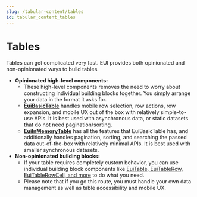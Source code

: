 ```yaml
---
slug: /tabular-content/tables
id: tabular_content_tables
---
```


# Tables

Tables can get complicated very fast. EUI provides both opinionated and non-opinionated ways to build tables.

- **Opinionated high-level components:**
  - These high-level components removes the need to worry about constructing individual building blocks together. You simply arrange your data in the format it asks for.
  - [**EuiBasicTable**](./basic) handles mobile row selection, row actions, row expansion, and mobile UX out of the box with relatively simple-to-use APIs. It is best used with asynchronous data, or static datasets that do not need pagination/sorting.
  - [**EuiInMemoryTable**](./in-memory) has all the features that EuiBasicTable has, and additionally handles pagination, sorting, and searching the passed data out-of-the-box with relatively minimal APIs. It is best used with smaller synchronous datasets.
- **Non-opinionated building blocks:**
  - If your table requires completely custom behavior, you can use individual building block components like [EuiTable, EuiTableRow, EuiTableRowCell, and more](./custom) to do what you need.
  - Please note that if you go this route, you must handle your own data management as well as table accessibility and mobile UX.
